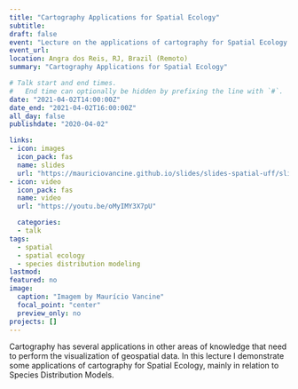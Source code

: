 ```yaml
---
title: "Cartography Applications for Spatial Ecology"
subtitle: 
draft: false
event: "Lecture on the applications of cartography for Spatial Ecology at the invitation of Prof. Jackson Martins Rodrigues (UFF)"
event_url: 
location: Angra dos Reis, RJ, Brazil (Remoto)
summary: "Cartography Applications for Spatial Ecology"

# Talk start and end times.
#   End time can optionally be hidden by prefixing the line with `#`.
date: "2021-04-02T14:00:00Z"
date_end: "2021-04-02T16:00:00Z"
all_day: false
publishdate: "2020-04-02"

links:
- icon: images
  icon_pack: fas
  name: slides
  url: "https://mauriciovancine.github.io/slides/slides-spatial-uff/slides-spatial-uff.pdf"
- icon: video
  icon_pack: fas
  name: video
  url: "https://youtu.be/oMyIMY3X7pU"

  categories:
  - talk
tags:
  - spatial
  - spatial ecology
  - species distribution modeling
lastmod: 
featured: no
image:
  caption: "Imagem by Maurício Vancine"
  focal_point: "center"
  preview_only: no
projects: []
---
```


Cartography has several applications in other areas of knowledge that need to perform the visualization of geospatial data. In this lecture I demonstrate some applications of cartography for Spatial Ecology, mainly in relation to Species Distribution Models.
